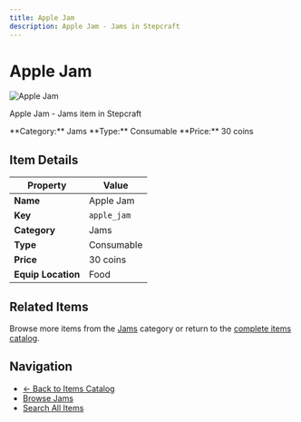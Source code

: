 ```yaml
---
title: Apple Jam
description: Apple Jam - Jams in Stepcraft
---
```


# Apple Jam

<div className="flex items-start gap-6 mb-8">
  <div className="flex-shrink-0">
    <img src="/assets/resources/foraging/apple_jam.png" alt="Apple Jam" className="w-24 h-24 border rounded-lg" />
  </div>
  <div className="flex-1">
    <div className="space-y-2">
      <p className="text-lg text-muted-foreground">Apple Jam - Jams item in Stepcraft</p>
      <div className="flex flex-wrap gap-4 text-sm">
        <span className="px-2 py-1 bg-blue-100 dark:bg-blue-900 rounded-md">
          **Category:** Jams
        </span>
        <span className="px-2 py-1 bg-green-100 dark:bg-green-900 rounded-md">
          **Type:** Consumable
        </span>
        <span className="px-2 py-1 bg-yellow-100 dark:bg-yellow-900 rounded-md">
          **Price:** 30 coins
        </span>
      </div>
    </div>
  </div>
</div>

## Item Details

| Property | Value |
|----------|-------|
| **Name** | Apple Jam |
| **Key** | `apple_jam` |
| **Category** | Jams |
| **Type** | Consumable |
| **Price** | 30 coins |
| **Equip Location** | Food |





## Related Items

Browse more items from the [Jams](/docs/items#jams) category or return to the [complete items catalog](/docs/items).

## Navigation

- [← Back to Items Catalog](/docs/items)
- [Browse Jams](/docs/items#jams)
- [Search All Items](/search)
